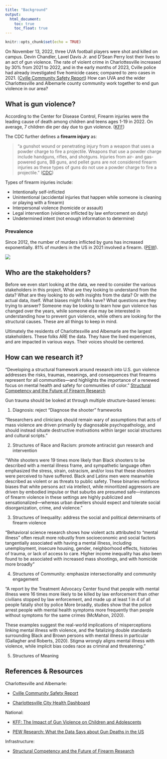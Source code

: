 ```yaml
---
title: "Background"
output: 
  html_document:
    toc: true
    toc_float: true
---
```


```r
knitr::opts_chunk$set(echo = TRUE)
```

On November 13, 2022, three UVA football players were shot and killed on campus. Devin Chandler, Lavel Davis Jr. and D’Sean Perry lost their lives to an act of gun violence. The rate of violent crime in Charlottesville increased by 30% from 2021 to 2022, and in the early months of 2023, Cville police had already investigated five homicide cases; compared to zero cases in 2021. ([Cville Community Safety Report](https://prescouncil.president.virginia.edu/sites/g/files/jsddwu616/files/2024-01/Final%20Community%20Safety%20Working%20Group%20Report_24.pdf)) How can UVA and the wider Charlottesville and Albemarle county community work together to end gun violence in our area?

## What is gun violence?

According to the Center for Disease Control, Firearm injuries were the leading cause of death among children and teens ages 1-19 in 2022. On average, 7 children die per day due to gun violence. ([KFF](https://www.kff.org/mental-health/issue-brief/the-impact-of-gun-violence-on-children-and-adolescents))

The CDC further defines a <b>firearm injury</b> as:

> "a gunshot wound or penetrating injury from a weapon that uses a powder charge to fire a projectile. Weapons that use a powder charge include handguns, rifles, and shotguns. Injuries from air- and gas-powered guns, BB guns, and pellet guns are not considered firearm injuries as these types of guns do not use a powder charge to fire a projectile." ([CDC](https://www.cdc.gov/violenceprevention/firearms/fastfact.html))

Types of firearm injuries include:

-   Intentionally self-inflicted
-   Unintentional (accidental injuries that happen while someone is cleaning or playing with a firearm)
-   Interpersonal violence (homicide or assault)
-   Legal intervention (violence inflicted by law enforcement on duty)
-   Undetermined intent (not enough information to determine)

### Prevalence

Since 2012, the number of murders inflicted by guns has increased exponentially. 81% of murders in the US in 2021 involved a firearm. ([PEW](https://www.pewresearch.org/short-reads/2023/04/26/what-the-data-says-about-gun-deaths-in-the-u-s/)).

<a href="https://www.pewresearch.org/short-reads/2023/04/26/what-the-data-says-about-gun-deaths-in-the-u-s/ft_23-04-20_gundeathsupdate_2/"><img src="https://www.pewresearch.org/wp-content/uploads/2023/04/FT_23.04.20_GunDeathsUpdate_2.png?w=640"/></a>

## Who are the stakeholders?

Before we even start looking at the data, we need to consider the various stakeholders in this project. What are they looking to understand from the data? What are they looking to do with insights from the data? Or with the actual data, itself. What biases might folks have? What questions are they trying to answer? Someone may be looking to learn how gun violence has changed over the years, while someone else may be interested in understanding how to prevent gun violence, while others are looking for the structural causes. These are all things to keep in mind.

Ultimately the residents of Charlottesville and Albemarle are the largest stakeholders. These folks ARE the data. They have the lived experiences, and are impacted in various ways. Their voices should be centered.

## How can we research it?

"Developing a structural framework around research into U.S. gun violence addresses the risks, traumas, meanings, and consequences that firearms represent for all communities—and highlights the importance of a renewed focus on mental health and safety for communities of color." [Structural Competency and the Future of Firearm Research](https://www.sciencedirect.com/science/article/pii/S0277953621002112)

Gun trauma should be looked at through multiple structure-based lenses:

1.  Diagnosis: reject “Diagnose the shooter” frameworks

"Researchers and clinicians should remain wary of assumptions that acts of mass violence are driven primarily by diagnosable psychopathology, and should instead situate destructive motivations within larger social structures and cultural scripts."

2.  Structures of Race and Racism: promote antiracist gun research and intervention

"White shooters were 19 times more likely than Black shooters to be described with a mental illness frame, and sympathetic language often emphasized the stress, strain, ostracism, and/or loss that these shooters were perceived to have suffered. Black and Latinx men were meanwhile described as violent or as threats to public safety. These binaries reinforce biases that white persons act via intellect, while minoritized aggressors are driven by embodied impulse or that suburbs are presumed safe—instances of firearm violence in these settings are highly publicized and sensationalized—whereas urban dwellers should expect and tolerate social disorganization, crime, and violence."

3.  Structures of Inequality: address the social and political determinants of firearm violence

"Behavioral science research shows how violent acts attributed to “mental illness” often result more robustly from socioeconomic and social factors tangentially associated with having a mental illness, including unemployment, insecure housing, gender, neighborhood effects, histories of trauma, or lack of access to care. Higher income inequality has also been found to be associated with increased mass shootings, and with homicide more broadly"

4.  Structures of Community: emphasize intersectionality and community engagement

"A report by the Treatment Advocacy Center found that people with mental illness were 16 times more likely to be killed by law enforcement than other civilians stopped by law enforcement, and made up at least 1 in 4 of all people fatally shot by police  More broadly, studies show that the police arrest people with mental health symptoms more frequently than people without symptoms for the same crimes (McMahon, 2020).

These examples suggest the real-world implications of misperceptions linking mental illness with violence, and the fatalizing double standards surrounding Black and Brown persons with mental illness in particular (Gallagher and Roberts, 2020). Stigma wrongly aligns mental illness with violence, while implicit bias codes race as criminal and threatening."

5.  Structures of Meaning

## References & Resources

Charlottesville and Albemarle:

-   [Cville Community Safety Report](https://prescouncil.president.virginia.edu/sites/g/files/jsddwu616/files/2024-01/Final%20Community%20Safety%20Working%20Group%20Report_24.pdf)

-   [Charlottesville City Health Dashboard](https://www.cityhealthdashboard.com/VA/Charlottesville/city-overview)

National:

-   [KFF: The Impact of Gun Violence on Children and Adolescents](https://www.kff.org/mental-health/issue-brief/the-impact-of-gun-violence-on-children-and-adolescents)

-   [PEW Research: What the Data Says about Gun Deaths in the US](https://www.pewresearch.org/short-reads/2023/04/26/what-the-data-says-about-gun-deaths-in-the-u-s/)

Infrastructure:

-   [Structural Competency and the Future of Firearm Research](https://www.sciencedirect.com/science/article/pii/S0277953621002112)

